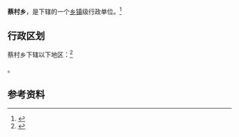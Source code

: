 {{中国乡级行政区|14/08/24/200/000}}

'''蔡村乡'''，是{{PRC admin/fullname|14/08/24/200/000|3}}下辖的一个[[乡镇|乡镇]]级行政单位。<ref>{{PRC admin/ref sgc|{{PRC admin/parent|14/08/24/200/000}}}}</ref>

== 行政区划 ==

蔡村乡下辖以下地区：<ref>{{PRC admin/ref sgc|14/08/24/200/000}}</ref>

{{PRC admin/children|14/08/24/200/000}}。

== 参考资料 ==

{{reflist}}

{{行政区划小作品}}
{{PRC admin/navcat|14/08/24/200/000}}